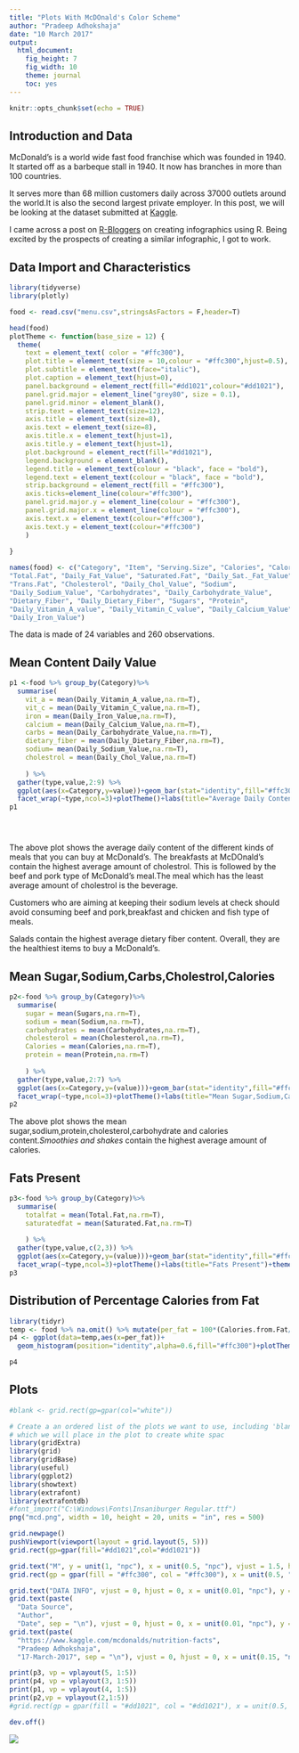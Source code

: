 ---
title: "Plots With McDOnald's Color Scheme"
author: "Pradeep Adhokshaja"
date: "10 March 2017"
output: 
  html_document: 
    fig_height: 7
    fig_width: 10
    theme: journal
    toc: yes
---

```{r setup, include=FALSE}
knitr::opts_chunk$set(echo = TRUE)
```


## Introduction and Data

McDonald's is a world wide fast food franchise which was founded in 1940. It started off as a barbeque stall in 1940. It now has branches in more than 100 countries.

It serves more than 68 million customers daily across 37000 outlets around the world.It is also the second largest private employer. In this post, we will be looking at the dataset submitted at [Kaggle](https://www.kaggle.com/mcdonalds/nutrition-facts).


I came across a post on [R-Bloggers](https://www.r-bloggers.com/r-how-to-layout-and-design-an-infographic/) on creating infographics using R. Being excited by the prospects of creating a similar infographic, I got to work.


## Data Import and Characteristics



```{r}
library(tidyverse)
library(plotly)

food <- read.csv("menu.csv",stringsAsFactors = F,header=T)

head(food)
plotTheme <- function(base_size = 12) {
  theme(
    text = element_text( color = "#ffc300"),
    plot.title = element_text(size = 10,colour = "#ffc300",hjust=0.5),
    plot.subtitle = element_text(face="italic"),
    plot.caption = element_text(hjust=0),
    panel.background = element_rect(fill="#dd1021",colour="#dd1021"),
    panel.grid.major = element_line("grey80", size = 0.1),
    panel.grid.minor = element_blank(),
    strip.text = element_text(size=12),
    axis.title = element_text(size=8),
    axis.text = element_text(size=8),
    axis.title.x = element_text(hjust=1),
    axis.title.y = element_text(hjust=1),
    plot.background = element_rect(fill="#dd1021"),
    legend.background = element_blank(),
    legend.title = element_text(colour = "black", face = "bold"),
    legend.text = element_text(colour = "black", face = "bold"),
    strip.background = element_rect(fill = "#ffc300"),
    axis.ticks=element_line(colour="#ffc300"),
    panel.grid.major.y = element_line(colour = "#ffc300"),
    panel.grid.major.x = element_line(colour = "#ffc300"),
    axis.text.x = element_text(colour="#ffc300"),
    axis.text.y = element_text(colour="#ffc300")
    )
  
}

names(food) <- c("Category", "Item", "Serving.Size", "Calories", "Calories.from.Fat", 
"Total.Fat", "Daily_Fat_Value", "Saturated.Fat", "Daily_Sat._Fat_Value", 
"Trans.Fat", "Cholesterol", "Daily_Chol_Value", "Sodium", 
"Daily_Sodium_Value", "Carbohydrates", "Daily_Carbohydrate_Value", 
"Dietary_Fiber", "Daily_Dietary_Fiber", "Sugars", "Protein", 
"Daily_Vitamin_A_value", "Daily_Vitamin_C_value", "Daily_Calcium_Value", 
"Daily_Iron_Value")

```

The data is made of 24 variables and 260 observations.


## Mean Content Daily Value


```{r}
p1 <-food %>% group_by(Category)%>%
  summarise(
    vit_a = mean(Daily_Vitamin_A_value,na.rm=T),
    vit_c = mean(Daily_Vitamin_C_value,na.rm=T),
    iron = mean(Daily_Iron_Value,na.rm=T),
    calcium = mean(Daily_Calcium_Value,na.rm=T),
    carbs = mean(Daily_Carbohydrate_Value,na.rm=T),
    dietary_fiber = mean(Daily_Dietary_Fiber,na.rm=T),
    sodium= mean(Daily_Sodium_Value,na.rm=T),
    cholestrol = mean(Daily_Chol_Value,na.rm=T)
    
    ) %>%
  gather(type,value,2:9) %>%
  ggplot(aes(x=Category,y=value))+geom_bar(stat="identity",fill="#ffc300")+
  facet_wrap(~type,ncol=3)+plotTheme()+labs(title="Average Daily Content")+theme(axis.text.x = element_text(size=4,colour ="#ffc300"))+coord_flip()
p1





```


The above plot shows the average daily content of the different kinds of meals that you can buy at McDonald's. The breakfasts at McDOnald's contain the highest average amount of cholestrol. This is followed by the beef and pork type of McDonald's meal.The meal which has the least average amount of cholestrol is the beverage.

Customers who are aiming at keeping their sodium levels at check should avoid consuming beef and pork,breakfast and chicken and fish type of meals.

Salads contain the highest average dietary fiber content. Overall, they are the healthiest items to buy a McDonald's.


## Mean Sugar,Sodium,Carbs,Cholestrol,Calories

```{r}

p2<-food %>% group_by(Category)%>%
  summarise(
    sugar = mean(Sugars,na.rm=T),
    sodium = mean(Sodium,na.rm=T),
    carbohydrates = mean(Carbohydrates,na.rm=T),
    cholesterol = mean(Cholesterol,na.rm=T),
    Calories = mean(Calories,na.rm=T),
    protein = mean(Protein,na.rm=T)
    
    ) %>%
  gather(type,value,2:7) %>%
  ggplot(aes(x=Category,y=(value)))+geom_bar(stat="identity",fill="#ffc300")+
  facet_wrap(~type,ncol=3)+plotTheme()+labs(title="Mean Sugar,Sodium,Carbs,Cholestrol,Calories")+theme(axis.text.x = element_text(size=4))+coord_flip()
p2


```

The above plot shows the mean sugar,sodium,protein,cholesterol,carbohydrate and calories content.*Smoothies and shakes* contain the highest average amount of calories.

## Fats Present


```{r}
p3<-food %>% group_by(Category)%>%
  summarise(
    totalfat = mean(Total.Fat,na.rm=T),
    saturatedfat = mean(Saturated.Fat,na.rm=T)
    
    ) %>%
  gather(type,value,c(2,3)) %>%
  ggplot(aes(x=Category,y=(value)))+geom_bar(stat="identity",fill="#ffc300")+
  facet_wrap(~type,ncol=3)+plotTheme()+labs(title="Fats Present")+theme(axis.text.x = element_text(size=6,colour="#ffc300"),aspect.ratio = 3/4)+coord_polar()
p3

```


## Distribution of Percentage Calories from Fat


```{r}

library(tidyr)
temp <- food %>% na.omit() %>% mutate(per_fat = 100*(Calories.from.Fat/Calories)) 
p4 <- ggplot(data=temp,aes(x=per_fat))+
  geom_histogram(position="identity",alpha=0.6,fill="#ffc300")+plotTheme()+labs(title="Percentage Calories from Fat",x="% Fat",y="Count",caption="")+facet_wrap(~Category)

p4

```


## Plots

```{r eval=FALSE}


#blank <- grid.rect(gp=gpar(col="white"))

# Create a an ordered list of the plots we want to use, including 'blank' 
# which we will place in the plot to create white spac
library(gridExtra)
library(grid)
library(gridBase)
library(useful)
library(ggplot2)
library(showtext)
library(extrafont)
library(extrafontdb)
#font_import("C:\Windows\Fonts\Insaniburger Regular.ttf")
png("mcd.png", width = 10, height = 20, units = "in", res = 500)

grid.newpage()
pushViewport(viewport(layout = grid.layout(5, 5)))
grid.rect(gp=gpar(fill="#dd1021",col="#dd1021"))

grid.text("M", y = unit(1, "npc"), x = unit(0.5, "npc"), vjust = 1.5, hjust = .5, gp = gpar(fontfamily = "McLetters", col = "#ffc300", cex = 8, alpha = 0.9))
grid.rect(gp = gpar(fill = "#ffc300", col = "#ffc300"), x = unit(0.5, "npc"), y = unit(0.83, "npc"), width = unit(1, "npc"), height = unit(0.11, "npc"))

grid.text("DATA INFO", vjust = 0, hjust = 0, x = unit(0.01, "npc"), y = unit(0.86, "npc"), gp = gpar(fontfamily = "McLetters", col = "#ffc300", cex = 1.2))
grid.text(paste(
  "Data Source",
  "Author",
  "Date", sep = "\n"), vjust = 0, hjust = 0, x = unit(0.01, "npc"), y = unit(0.83, "npc"), gp = gpar(fontfamily = "McLetters", col = "#dd1021", cex = 1))
grid.text(paste(
  "https://www.kaggle.com/mcdonalds/nutrition-facts",
  "Pradeep Adhokshaja",
  "17-March-2017", sep = "\n"), vjust = 0, hjust = 0, x = unit(0.15, "npc"), y = unit(0.83, "npc"), gp = gpar(fontfamily = "McLetters", col = "#dd1021", cex = 1))

print(p3, vp = vplayout(5, 1:5))
print(p4, vp = vplayout(3, 1:5))
print(p1, vp = vplayout(4, 1:5))
print(p2,vp = vplayout(2,1:5))
#grid.rect(gp = gpar(fill = "#dd1021", col = "#dd1021"), x = unit(0.5, "npc"), y = unit(0.82, "npc"), width = unit(1, "npc"), height = unit(0.11, "npc"))

dev.off()
```

![](https://raw.githubusercontent.com/adhok/McDonald-s-Infographics-in-R/master/mcd.png)
